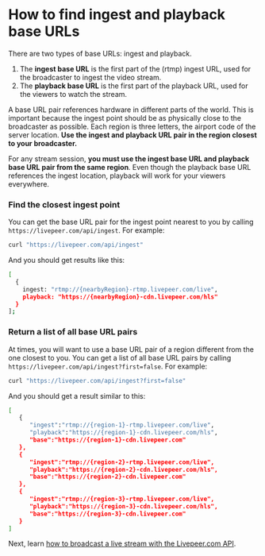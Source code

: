 
<DocsLayout>


# How to find ingest and playback base URLs

There are two types of base URLs: ingest and playback.

1. The **ingest base URL** is the first part of the (rtmp) ingest URL, used for the broadcaster to ingest the video stream.
1. The **playback base URL** is the first part of the playback URL, used for the viewers to watch the stream.

A base URL pair references hardware in different parts of the world. This is important because the ingest point should be as physically close to the broadcaster as possible.  Each region is three letters, the airport code of the server location. **Use the ingest and playback URL pair in the region closest to your broadcaster.**

For any stream session, **you must use the ingest base URL and playback base URL pair from the same region**. Even though the playback base URL references the ingest location, playback will work for your viewers everywhere.

### Find the closest ingest point

You can get the base URL pair for the ingest point nearest to you by calling `https://livepeer.com/api/ingest`. For example:

```bash
curl "https://livepeer.com/api/ingest"
```

And you should get results like this:

```bash
[
  {
    ingest: "rtmp://{nearbyRegion}-rtmp.livepeer.com/live",
    playback: "https://{nearbyRegion}-cdn.livepeer.com/hls"
  }
];
```
### Return a list of all base URL pairs

At times, you will want to use a base URL pair of a region different from the one closest to you. You can get a list of all base URL pairs by calling `https://livepeer.com/api/ingest?first=false`. For example:

```bash
curl "https://livepeer.com/api/ingest?first=false"
```

And you should get a result similar to this:

```bash
[
   {
      "ingest":"rtmp://{region-1}-rtmp.livepeer.com/live",
      "playback":"https://{region-1}-cdn.livepeer.com/hls",
      "base":"https://{region-1}-cdn.livepeer.com"
   },
   {
      "ingest":"rtmp://{region-2}-rtmp.livepeer.com/live",
      "playback":"https://{region-2}-cdn.livepeer.com/hls",
      "base":"https://{region-2}-cdn.livepeer.com"
   },
   {
      "ingest":"rtmp://{region-3}-rtmp.livepeer.com/live",
      "playback":"https://{region-3}-cdn.livepeer.com/hls",
      "base":"https://{region-3}-cdn.livepeer.com"
   }
]
```

Next, learn [how to broadcast a live stream with the Livepeer.com API](/docs/guides/api/broadcast-a-live-stream).


</DocsLayout>

